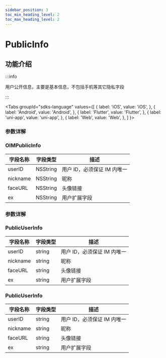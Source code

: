 ```yaml
---
sidebar_position: 3
toc_min_heading_level: 2
toc_max_heading_level: 2
---
```


# PublicInfo

## 功能介绍

:::info

用户公开信息，主要是基本信息，不包括手机等其它隐私字段

:::

<Tabs
groupId="sdks-language"
values={[
{ label: 'iOS', value: 'iOS', },
{ label: 'Android', value: 'Android', },
{ label: 'Flutter', value: 'Flutter', },
{ label: 'uni-app', value: 'uni-app', },
{ label: 'Web', value: 'Web', },
]
}>

<TabItem value="Flutter">

### 参数详解

</TabItem>

<TabItem value="iOS">

### OIMPublicInfo

| 字段名称 | 字段类型 | 描述                        |
| -------- | -------- | --------------------------- |
| userID   | NSString | 用户 ID，必须保证 IM 内唯一 |
| nickname | NSString | 昵称                        |
| faceURL  | NSString | 头像链接                    |
| ex       | NSString | 用户扩展字段                |

</TabItem>

<TabItem value="Android">

### 参数详解

</TabItem>

<TabItem value="Web">

### PublicUserInfo

| 字段名称 | 字段类型 | 描述                        |
| -------- | -------- | --------------------------- |
| userID   | string   | 用户 ID，必须保证 IM 内唯一 |
| nickname | string   | 昵称                        |
| faceURL  | string   | 头像链接                    |
| ex       | string   | 用户扩展字段                |

</TabItem>

<TabItem value="uni-app">

### PublicUserInfo

| 字段名称 | 字段类型 | 描述                        |
| -------- | -------- | --------------------------- |
| userID   | string   | 用户 ID，必须保证 IM 内唯一 |
| nickname | string   | 昵称                        |
| faceURL  | string   | 头像链接                    |
| ex       | string   | 用户扩展字段                |

</TabItem>

</Tabs>
